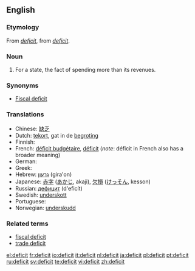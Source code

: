 {{see|déficit}}
==English==

===Etymology===
From {{F.}} ''[[déficit|deficit]]'', from {{L.}} ''[[#Latin|deficit]]''.

===Noun===
{{wikipedia}}
{{en-noun}}

# For a state, the fact of spending more than its revenues.

===Synonyms===
*[[Fiscal deficit]]

===Translations===
{{rfc-level|Translations at L3+ (AutoFormat would have corrected level of Synonyms)}}
* Chinese: [[缺乏]]
* Dutch: [[tekort]], gat {{n}} in de [[begroting]] {{f}}
* Finnish: {{t-|fi|vaje}}
* French: [[déficit budgétaire]], [[déficit]] (''note'': déficit in French also has a broader meaning)
* German: {{t+|de|Defizit|n}}
* Greek: {{t|el|έλλειμμα|n|sc=Grek}}
* Hebrew: [[גרעון]] (gira'on) {{m}}
* Japanese: [[赤字]] ([[あかじ]], akaji), [[欠損]] ([[けっそん]], kesson)
* Russian: [[дефицит]] (d'eficít) {{m}}
* Swedish: [[underskott]]
* Portuguese: {{t+|pt|déficit}}
* Norwegian: [[underskudd]]

===Related terms===
*[[fiscal deficit]]
*[[trade deficit]]

[[el:deficit]]
[[fr:deficit]]
[[io:deficit]]
[[it:deficit]]
[[nl:deficit]]
[[ja:deficit]]
[[pl:deficit]]
[[pt:deficit]]
[[ru:deficit]]
[[sv:deficit]]
[[te:deficit]]
[[vi:deficit]]
[[zh:deficit]]